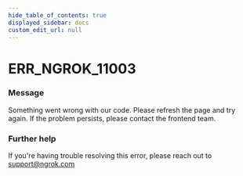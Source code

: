 ```yaml
---
hide_table_of_contents: true
displayed_sidebar: docs
custom_edit_url: null
---
```



# ERR_NGROK_11003

### Message

Something went wrong with our code. Please refresh the page and try again. If the problem persists, please contact the frontend team.

### Further help

If you're having trouble resolving this error, please reach out to [support@ngrok.com](mailto:support@ngrok.com?subject=Help%20with%20ERR_NGROK_11003)

<ErrorDetails error="err_ngrok_11003" />
